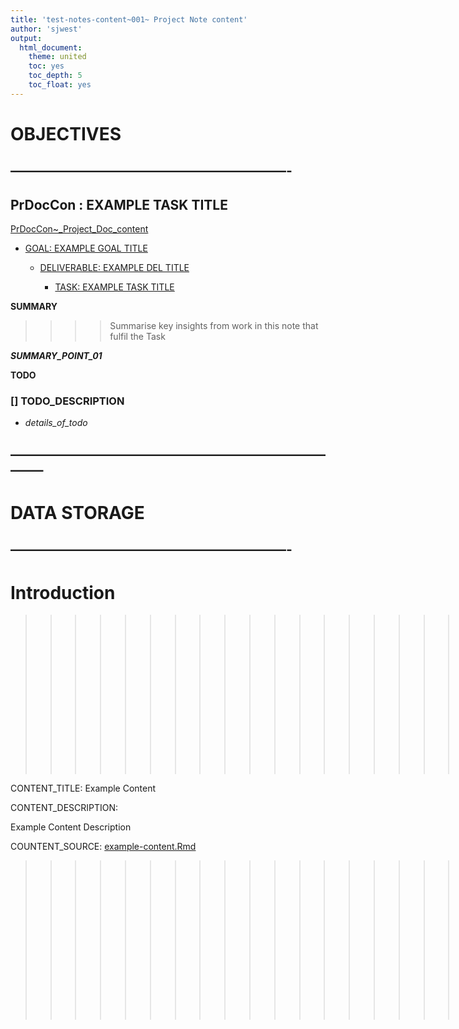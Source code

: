 ```yaml
---
title: 'test-notes-content~001~ Project Note content'
author: 'sjwest'
output:
  html_document:
    theme: united
    toc: yes
    toc_depth: 5
    toc_float: yes
---
```




# OBJECTIVES



----------------------------------------------------------------
----------------------------------------------------------------



## PrDocCon : EXAMPLE TASK TITLE


[PrDocCon~_Project_Doc_content](../../PrDocCon~_Project_Doc_content.Rmd)


* [GOAL: EXAMPLE GOAL TITLE](../../PrDocCon~_Project_Doc_content.Rmd#goal-example-goal-title)

    + [DELIVERABLE: EXAMPLE DEL TITLE](../../PrDocCon~_Project_Doc_content.Rmd#deliverable-example-del-title)

        - [TASK: EXAMPLE TASK TITLE](../../PrDocCon~_Project_Doc_content.Rmd#task-example-task-title)



**SUMMARY**


>>>>
>>>> Summarise key insights from work in this note that fulfil the Task
>>>>


*__SUMMARY_POINT_01__*



**TODO**


### [] TODO_DESCRIPTION

* _details_of_todo_



--------------------------------------------------------------------------------
--------------------------------------------------------------------------------



# DATA STORAGE


----------------------------------------------------------------
----------------------------------------------------------------



# Introduction


















>>>>>>>>>>>>>>>>>>>>>>>>>
>>>>>>>> CONTENT >>>>>>>>
>>>>>>>>>>>>>>>>>>>>>>>>>


  CONTENT_TITLE: Example Content


  CONTENT_DESCRIPTION: 

  Example Content Description


  COUNTENT_SOURCE: [example-content.Rmd](test-notes-content~001/example-content/example-content.Rmd)


>>>>>>>>>>>>>>>>>>>>>>>>>
>>>>>>>> CONTENT >>>>>>>>
>>>>>>>>>>>>>>>>>>>>>>>>>












